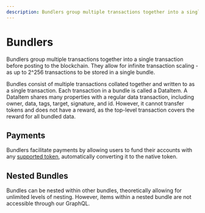 ```yaml
---
description: Bundlers group multiple transactions together into a single transaction.
---
```


# Bundlers

Bundlers group multiple transactions together into a single transaction before posting to the blockchain. They allow for infinite transaction scaling - as up to 2^256 transactions to be stored in a single bundle. 

Bundles consist of multiple transactions collated together and written to as a single transaction. Each transaction in a bundle is called a DataItem. A DataItem shares many properties with a regular data transaction, including owner, data, tags, target, signature, and id. However, it cannot transfer tokens and does not have a reward, as the top-level transaction covers the reward for all bundled data.

## Payments

Bundlers facilitate payments by allowing users to fund their accounts with any [supported token](/build/d/features/supported-tokens), automatically converting it to the native token.

## Nested Bundles

Bundles can be nested within other bundles, theoretically allowing for unlimited levels of nesting. However, items within a nested bundle are not accessible through our GraphQL.


